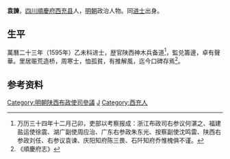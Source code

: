 '''袁諫'''，[[四川|四川]][[順慶府|順慶府]][[西充县|西充县]]人，[[明朝|明朝]]政治人物。同[[进士|进士]]出身。

==生平==
萬曆二十三年（1595年）乙未科进士，歴官陕西神木兵备道<ref>万历三十四年十二月己卯，吏部以考察报成：浙江布政司右参议何湛之、福建盐运使徐震、湖广副使周应治、广东右参政朱东光、按察副使沈鸣雷、陕西右参政刘任、右参议袁谏、庆阳知府陈三畏、石阡知府乔惟槐俱不谨。</ref>，監兑籌邊，卓有聲華。里居赈荒造桥，周寒士，恤孤貧，有推解風，迄今口碑存焉<ref>《順慶府志》</ref>。

==参考资料==
{{reflist}}

{{明朝人物小作品}}
{{萬曆二十三年乙未科殿試金榜}}
{{DEFAULTSORT:Yuan袁}}
[[Category:明朝陕西布政使司參議|Category:明朝陕西布政使司參議]]
[[Category:袁姓|J]]
[[Category:西充人|Category:西充人]]